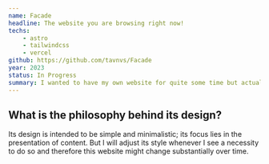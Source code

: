 ```yaml
---
name: Facade
headline: The website you are browsing right now!
techs:
    - astro
    - tailwindcss
    - vercel
github: https://github.com/tavnvs/Facade
year: 2023
status: In Progress
summary: I wanted to have my own website for quite some time but actually never managed to create one. Maybe also due to limited time but I guess the main reason was that there was actually no interesting framework to use. Or at least I did not know any. This changed when I heard from Astro - a framework for server-side rendering of websites where you can use all the frontend frameworks you like. As soon as heard about it - probably from hacker news - I started working with it and creating my own website. I also use TailwindCSS for styling my website - another framework that I have heard about before but never had a chance to try. This website is intended to host any kind of information about me and what I do.
---
```


## What is the philosophy behind its design?

Its design is intended to be simple and minimalistic; its focus lies in the presentation of content. But I will adjust its style whenever I see a necessity to do so and therefore this website might change substantially over time.
